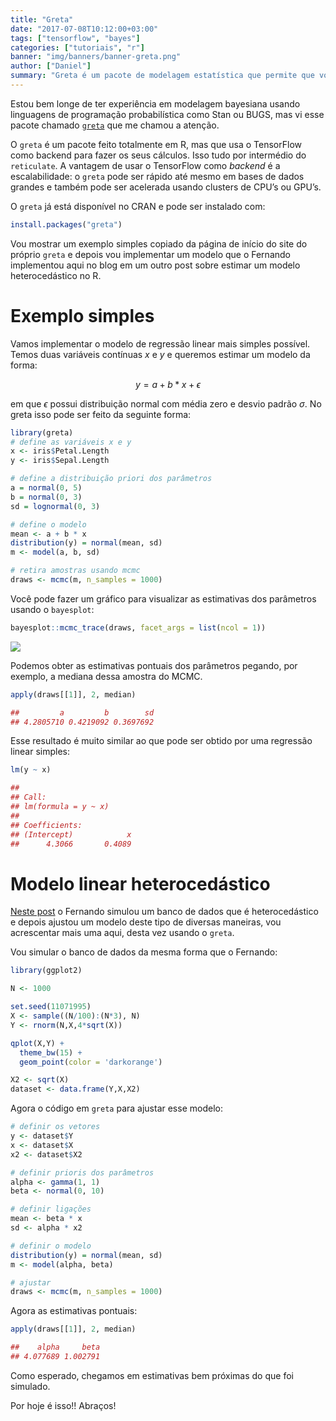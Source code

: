 ```yaml
---
title: "Greta"
date: "2017-07-08T10:12:00+03:00"
tags: ["tensorflow", "bayes"]
categories: ["tutoriais", "r"]
banner: "img/banners/banner-greta.png"
author: ["Daniel"]
summary: "Greta é um pacote de modelagem estatística que permite que você defina seus modelos interativamente em R e depois os estime usando MCMC."
---
```


Estou bem longe de ter experiência em modelagem bayesiana usando linguagens de
programação probabilística como Stan ou BUGS, mas vi esse pacote chamado [`greta`](https://goldingn.github.io/greta/get_started.html)
que me chamou a atenção. 

O `greta` é um pacote feito totalmente em R, mas que usa o TensorFlow como backend
para fazer os seus cálculos. Isso tudo por intermédio do `reticulate`. A vantagem de
usar o TensorFlow como *backend* é a escalabilidade: o `greta` pode ser rápido até
mesmo em bases de dados grandes e também pode ser acelerada usando clusters de CPU's 
ou GPU's.

O `greta` já está disponível no CRAN e pode ser instalado com:

```r
install.packages("greta")
```

Vou mostrar um exemplo simples copiado da página de início do site do próprio
`greta` e depois vou implementar um modelo que o Fernando implementou aqui no blog
em um outro post sobre estimar um modelo heterocedástico no R.

# Exemplo simples

Vamos implementar o modelo de regressão linear mais simples possível. Temos duas
variáveis contínuas $x$ e $y$ e queremos estimar um modelo da forma:

$$y = a + b*x + \epsilon$$

em que $\epsilon$ possui distribuição normal com média zero e desvio padrão $\sigma$.
No greta isso pode ser feito da seguinte forma:

```r
library(greta)
# define as variáveis x e y
x <- iris$Petal.Length
y <- iris$Sepal.Length

# define a distribuição priori dos parâmetros
a = normal(0, 5)
b = normal(0, 3)
sd = lognormal(0, 3)

# define o modelo
mean <- a + b * x
distribution(y) = normal(mean, sd)
m <- model(a, b, sd)

# retira amostras usando mcmc
draws <- mcmc(m, n_samples = 1000)
```

Você pode fazer um gráfico para visualizar as estimativas dos parâmetros usando o 
`bayesplot`:

```r
bayesplot::mcmc_trace(draws, facet_args = list(ncol = 1))
```

![](img/greta/Rplot.png)

Podemos obter as estimativas pontuais dos parâmetros pegando, por exemplo, a mediana
dessa amostra do MCMC.

```r
apply(draws[[1]], 2, median)
```

```r
##         a         b        sd 
## 4.2805710 0.4219092 0.3697692
```


Esse resultado é muito similar ao que pode ser obtido por uma regressão linear simples:

```r
lm(y ~ x)
```
```r
## 
## Call:
## lm(formula = y ~ x)
## 
## Coefficients:
## (Intercept)            x  
##      4.3066       0.4089
```


# Modelo linear heterocedástico

[Neste post](http://curso-r.com/blog/2017/03/09/2017-02-21-regressao-heterocedastica/)
o Fernando simulou um banco de dados que é heterocedástico e depois ajustou um modelo
deste tipo de diversas maneiras, vou acrescentar mais uma aqui, desta vez usando o `greta`.

Vou simular o banco de dados da mesma forma que o Fernando:

```r
library(ggplot2)

N <- 1000

set.seed(11071995)
X <- sample((N/100):(N*3), N)
Y <- rnorm(N,X,4*sqrt(X))

qplot(X,Y) + 
  theme_bw(15) + 
  geom_point(color = 'darkorange')  

X2 <- sqrt(X)
dataset <- data.frame(Y,X,X2)
```

Agora o código em `greta` para ajustar esse modelo:

```r
# definir os vetores
y <- dataset$Y
x <- dataset$X
x2 <- dataset$X2

# definir prioris dos parâmetros
alpha <- gamma(1, 1)
beta <- normal(0, 10)

# definir ligações
mean <- beta * x
sd <- alpha * x2

# definir o modelo
distribution(y) = normal(mean, sd)
m <- model(alpha, beta)

# ajustar
draws <- mcmc(m, n_samples = 1000)
```

Agora as estimativas pontuais:

```r
apply(draws[[1]], 2, median)
```

```r
##    alpha     beta 
## 4.077689 1.002791
```


Como esperado, chegamos em estimativas bem próximas do que foi simulado.

Por hoje é isso!! Abraços!
